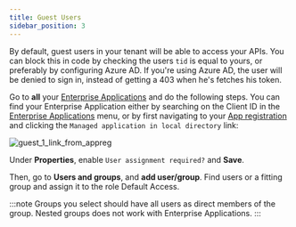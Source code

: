 ```yaml
---
title: Guest Users
sidebar_position: 3
---
```


By default, guest users in your tenant will be able to access your APIs. You can block this in code by checking
the users `tid` is equal to yours, or preferably by configuring Azure AD. If you're using Azure AD, the user
will be denied to sign in, instead of getting a 403 when he's fetches his token.

Go to **all** your [Enterprise Applications](https://portal.azure.com/#blade/Microsoft_AAD_IAM/StartboardApplicationsMenuBlade/AllApps/menuId/)
and do the following steps. You can find your Enterprise Application either by searching on the Client ID in the
[Enterprise Applications](https://portal.azure.com/#blade/Microsoft_AAD_IAM/StartboardApplicationsMenuBlade/AllApps/menuId/) menu,
or by first navigating to your [App registration](https://portal.azure.com/#blade/Microsoft_AAD_IAM/ActiveDirectoryMenuBlade/RegisteredApps) and
clicking the `Managed application in local directory` link:

![guest_1_link_from_appreg](../../static/img/single-tenant/guest_1_link_from_appreg.png)

Under **Properties**, enable `User assignment required?` and **Save**.

Then, go to **Users and groups**, and **add user/group**. Find users or a fitting group and assign it to the role Default Access.

:::note
Groups you select should have all users as direct members of the group. Nested groups does not work with Enterprise Applications.
:::

